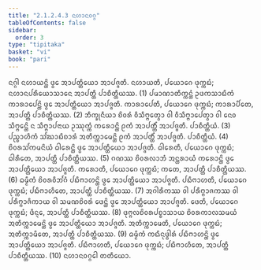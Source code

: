 ```yaml
---
title: "2.1.2.4.3 ᨶᩉᩣᨶᩅᨣ᩠ᨣ"
tableOfContents: false
sidebar:
  order: 3
type: "tipitaka"
basket: "vi"
book: "pari"
---
```



<DynamicBreadcrumb />

<Division number="233" book="pari">

<Paragraph number="899" book="pari">
ᨶᨣ᩠ᨣᩤ ᨶᩉᩣᨿᨶ᩠ᨲᩦ ᨴ᩠ᩅᩮ ᩋᩣᨸᨲ᩠ᨲᩥᨿᩮᩣ ᩋᩣᨸᨩ᩠ᨩᨲᩥ. ᨶᩉᩣᨿᨲᩥ, ᨸᨿᩮᩣᨣᩮ ᨴᩩᨠ᩠ᨠᨭᩴ; ᨶᩉᩣᨶᨸᩁᩥᨿᩮᩣᩈᩣᨶᩮ ᩋᩣᨸᨲ᩠ᨲᩥ ᨸᩣᨧᩥᨲ᩠ᨲᩥᨿᩔ. (1)
</Paragraph>

<Paragraph number="900" book="pari">
ᨸᨾᩣᨱᩣᨲᩥᨠ᩠ᨠᨶ᩠ᨲᩴ ᩏᨴᨠᩈᩣᨭᩥᨠᩴ ᨠᩣᩁᩣᨸᩮᨶ᩠ᨲᩦ ᨴ᩠ᩅᩮ ᩋᩣᨸᨲ᩠ᨲᩥᨿᩮᩣ ᩋᩣᨸᨩ᩠ᨩᨲᩥ. ᨠᩣᩁᩣᨸᩮᨲᩥ, ᨸᨿᩮᩣᨣᩮ ᨴᩩᨠ᩠ᨠᨭᩴ; ᨠᩣᩁᩣᨸᩥᨲᩮ, ᩋᩣᨸᨲ᩠ᨲᩥ ᨸᩣᨧᩥᨲ᩠ᨲᩥᨿᩔ. (2)
</Paragraph>

<Paragraph number="901" book="pari">
ᨽᩥᨠ᩠ᨡᩩᨶᩥᨿᩣ ᨧᩦᩅᩁᩴ ᩅᩥᩈᩥᨻ᩠ᨻᩮᨲ᩠ᩅᩣ ᩅᩤ ᩅᩥᩈᩥᨻ᩠ᨻᩣᨸᩮᨲ᩠ᩅᩣ ᩅᩤ ᨶᩮᩅ ᩈᩥᨻ᩠ᨻᩮᨶ᩠ᨲᩦ ᨶ ᩈᩥᨻ᩠ᨻᩣᨸᨶᩣᨿ ᩏᩔᩩᨠ᩠ᨠᩴ ᨠᩁᩮᩣᨶ᩠ᨲᩦ ᩑᨠᩴ ᩋᩣᨸᨲ᩠ᨲᩥᩴ ᩋᩣᨸᨩ᩠ᨩᨲᩥ. ᨸᩣᨧᩥᨲ᩠ᨲᩥᨿᩴ. (3)
</Paragraph>

<Paragraph number="902" book="pari">
ᨸᨬ᩠ᨧᩣᩉᩥᨠᩴ ᩈᩘᨥᩣᨭᩥᨧᩣᩁᩴ ᩋᨲᩥᨠ᩠ᨠᩣᨾᩮᨶ᩠ᨲᩦ ᩑᨠᩴ ᩋᩣᨸᨲ᩠ᨲᩥᩴ ᩋᩣᨸᨩ᩠ᨩᨲᩥ. ᨸᩣᨧᩥᨲ᩠ᨲᩥᨿᩴ. (4)
</Paragraph>

<Paragraph number="903" book="pari">
ᨧᩦᩅᩁᩈᩘᨠᨾᨶᩦᨿᩴ ᨵᩤᩁᩮᨶ᩠ᨲᩦ ᨴ᩠ᩅᩮ ᩋᩣᨸᨲ᩠ᨲᩥᨿᩮᩣ ᩋᩣᨸᨩ᩠ᨩᨲᩥ. ᨵᩤᩁᩮᨲᩥ, ᨸᨿᩮᩣᨣᩮ ᨴᩩᨠ᩠ᨠᨭᩴ; ᨵᩤᩁᩥᨲᩮ, ᩋᩣᨸᨲ᩠ᨲᩥ ᨸᩣᨧᩥᨲ᩠ᨲᩥᨿᩔ. (5)
</Paragraph>

<Paragraph number="904" book="pari">
ᨣᨱᩔ ᨧᩦᩅᩁᩃᩣᨽᩴ ᩋᨶ᩠ᨲᩁᩣᨿᩴ ᨠᩁᩮᩣᨶ᩠ᨲᩦ ᨴ᩠ᩅᩮ ᩋᩣᨸᨲ᩠ᨲᩥᨿᩮᩣ ᩋᩣᨸᨩ᩠ᨩᨲᩥ. ᨠᩁᩮᩣᨲᩥ, ᨸᨿᩮᩣᨣᩮ ᨴᩩᨠ᩠ᨠᨭᩴ; ᨠᨲᩮ, ᩋᩣᨸᨲ᩠ᨲᩥ ᨸᩣᨧᩥᨲ᩠ᨲᩥᨿᩔ. (6)
</Paragraph>

<Paragraph number="905" book="pari">
ᨵᨾ᩠ᨾᩥᨠᩴ ᨧᩦᩅᩁᩅᩥᨽᩘᨣᩴ ᨸᨭᩥᨻᩣᩉᨶ᩠ᨲᩦ ᨴ᩠ᩅᩮ ᩋᩣᨸᨲ᩠ᨲᩥᨿᩮᩣ ᩋᩣᨸᨩ᩠ᨩᨲᩥ. ᨸᨭᩥᨻᩣᩉᨲᩥ, ᨸᨿᩮᩣᨣᩮ ᨴᩩᨠ᩠ᨠᨭᩴ; ᨸᨭᩥᨻᩣᩉᩥᨲᩮ, ᩋᩣᨸᨲ᩠ᨲᩥ ᨸᩣᨧᩥᨲ᩠ᨲᩥᨿᩔ. (7)
</Paragraph>

<Paragraph number="906" book="pari">
ᩋᨣᩤᩁᩥᨠᩔ ᩅᩤ ᨸᩁᩥᨻ᩠ᨻᩣᨩᨠᩔ ᩅᩤ ᨸᩁᩥᨻ᩠ᨻᩣᨩᩥᨠᩣᨿ ᩅᩤ ᩈᨾᨱᨧᩦᩅᩁᩴ ᨴᩮᨶ᩠ᨲᩦ ᨴ᩠ᩅᩮ ᩋᩣᨸᨲ᩠ᨲᩥᨿᩮᩣ ᩋᩣᨸᨩ᩠ᨩᨲᩥ. ᨴᩮᨲᩥ, ᨸᨿᩮᩣᨣᩮ ᨴᩩᨠ᩠ᨠᨭᩴ; ᨴᩥᨶ᩠ᨶᩮ, ᩋᩣᨸᨲ᩠ᨲᩥ ᨸᩣᨧᩥᨲ᩠ᨲᩥᨿᩔ. (8)
</Paragraph>

<Paragraph number="907" book="pari">
ᨴᩩᨻ᩠ᨻᩃᨧᩦᩅᩁᨸᨧ᩠ᨧᩣᩈᩣᨿ ᨧᩦᩅᩁᨠᩣᩃᩈᨾᨿᩴ ᩋᨲᩥᨠ᩠ᨠᩣᨾᩮᨶ᩠ᨲᩦ ᨴ᩠ᩅᩮ ᩋᩣᨸᨲ᩠ᨲᩥᨿᩮᩣ ᩋᩣᨸᨩ᩠ᨩᨲᩥ. ᩋᨲᩥᨠ᩠ᨠᩣᨾᩮᨲᩥ, ᨸᨿᩮᩣᨣᩮ ᨴᩩᨠ᩠ᨠᨭᩴ; ᩋᨲᩥᨠ᩠ᨠᩣᨾᩥᨲᩮ, ᩋᩣᨸᨲ᩠ᨲᩥ ᨸᩣᨧᩥᨲ᩠ᨲᩥᨿᩔ. (9)
</Paragraph>

<Paragraph number="908" book="pari">
ᨵᨾ᩠ᨾᩥᨠᩴ ᨠᨳᩥᨶᩩᨴ᩠ᨵᩤᩁᩴ ᨸᨭᩥᨻᩣᩉᨶ᩠ᨲᩦ ᨴ᩠ᩅᩮ ᩋᩣᨸᨲ᩠ᨲᩥᨿᩮᩣ ᩋᩣᨸᨩ᩠ᨩᨲᩥ. ᨸᨭᩥᨻᩣᩉᨲᩥ, ᨸᨿᩮᩣᨣᩮ ᨴᩩᨠ᩠ᨠᨭᩴ; ᨸᨭᩥᨻᩣᩉᩥᨲᩮ, ᩋᩣᨸᨲ᩠ᨲᩥ ᨸᩣᨧᩥᨲ᩠ᨲᩥᨿᩔ. (10)

</Paragraph>
</Division>

<Paragraph number="909" type="center" book="pari">
ᨶᩉᩣᨶᩅᨣ᩠ᨣᩮᩤ ᨲᨲᩥᨿᩮᩣ.
</Paragraph>